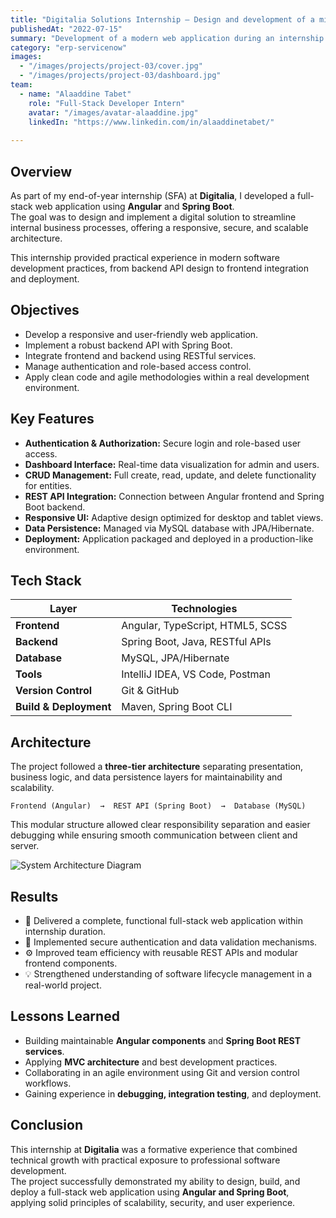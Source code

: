 ```yaml
---
title: "Digitalia Solutions Internship – Design and development of a mini Human Resources ERP system"
publishedAt: "2022-07-15"
summary: "Development of a modern web application during an internship at Digitalia, built with Angular and Spring Boot, focusing on scalable architecture, clean UI, and business process automation."
category: "erp-servicenow"
images:
  - "/images/projects/project-03/cover.jpg"
  - "/images/projects/project-03/dashboard.jpg"
team:
  - name: "Alaaddine Tabet"
    role: "Full-Stack Developer Intern"
    avatar: "/images/avatar-alaaddine.jpg"
    linkedIn: "https://www.linkedin.com/in/alaaddinetabet/"
  
---
```


## Overview

As part of my end-of-year internship (SFA) at **Digitalia**, I developed a full-stack web application using **Angular** and **Spring Boot**.  
The goal was to design and implement a digital solution to streamline internal business processes, offering a responsive, secure, and scalable architecture.

This internship provided practical experience in modern software development practices, from backend API design to frontend integration and deployment.

## Objectives

- Develop a responsive and user-friendly web application.  
- Implement a robust backend API with Spring Boot.  
- Integrate frontend and backend using RESTful services.  
- Manage authentication and role-based access control.  
- Apply clean code and agile methodologies within a real development environment.

## Key Features

- **Authentication & Authorization:** Secure login and role-based user access.  
- **Dashboard Interface:** Real-time data visualization for admin and users.  
- **CRUD Management:** Full create, read, update, and delete functionality for entities.  
- **REST API Integration:** Connection between Angular frontend and Spring Boot backend.  
- **Responsive UI:** Adaptive design optimized for desktop and tablet views.  
- **Data Persistence:** Managed via MySQL database with JPA/Hibernate.  
- **Deployment:** Application packaged and deployed in a production-like environment.

## Tech Stack

| Layer | Technologies |
|--------|---------------|
| **Frontend** | Angular, TypeScript, HTML5, SCSS |
| **Backend** | Spring Boot, Java, RESTful APIs |
| **Database** | MySQL, JPA/Hibernate |
| **Tools** | IntelliJ IDEA, VS Code, Postman |
| **Version Control** | Git & GitHub |
| **Build & Deployment** | Maven, Spring Boot CLI |

## Architecture

The project followed a **three-tier architecture** separating presentation, business logic, and data persistence layers for maintainability and scalability.

```text
Frontend (Angular)  →  REST API (Spring Boot)  →  Database (MySQL)
```

This modular structure allowed clear responsibility separation and easier debugging while ensuring smooth communication between client and server.

![System Architecture Diagram](/images/projects/project-03/architecture.jpg)

## Results

- 🚀 Delivered a complete, functional full-stack web application within internship duration.  
- 🔐 Implemented secure authentication and data validation mechanisms.  
- ⚙️ Improved team efficiency with reusable REST APIs and modular frontend components.  
- 💡 Strengthened understanding of software lifecycle management in a real-world project.

## Lessons Learned

- Building maintainable **Angular components** and **Spring Boot REST services**.  
- Applying **MVC architecture** and best development practices.  
- Collaborating in an agile environment using Git and version control workflows.  
- Gaining experience in **debugging, integration testing**, and deployment.  

## Conclusion

This internship at **Digitalia** was a formative experience that combined technical growth with practical exposure to professional software development.  
The project successfully demonstrated my ability to design, build, and deploy a full-stack web application using **Angular and Spring Boot**, applying solid principles of scalability, security, and user experience.
